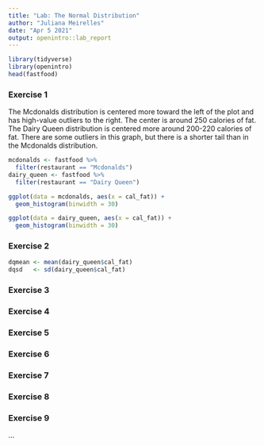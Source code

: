 ```yaml
---
title: "Lab: The Normal Distribution"
author: "Juliana Meirelles"
date: "Apr 5 2021"
output: openintro::lab_report
---
```


```r
library(tidyverse)
library(openintro)
head(fastfood)
```

### Exercise 1

The Mcdonalds distribution is centered more toward the left of the plot and has high-value outliers to the right. The center is around 250 calories of fat. The Dairy Queen distribution is centered more around 200-220 calories of fat. There are some outliers in this graph, but there is a shorter tail than in the Mcdonalds distribution. 

```r
mcdonalds <- fastfood %>%
  filter(restaurant == "Mcdonalds")
dairy_queen <- fastfood %>%
  filter(restaurant == "Dairy Queen")

ggplot(data = mcdonalds, aes(x = cal_fat)) +
  geom_histogram(binwidth = 30)

ggplot(data = dairy_queen, aes(x = cal_fat)) + 
  geom_histogram(binwidth = 30)
```

### Exercise 2

```r
dqmean <- mean(dairy_queen$cal_fat)
dqsd   <- sd(dairy_queen$cal_fat)
```

### Exercise 3

### Exercise 4

### Exercise 5

### Exercise 6

### Exercise 7

### Exercise 8

### Exercise 9
...

